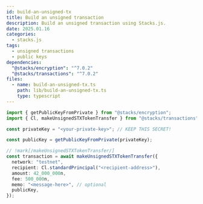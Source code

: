 ```yaml
---
id: build-an-unsigned-tx
title: Build an unsigned transaction
description: Build an unsigned transaction using Stacks.js.
date: 2025.01.16
categories:
  - stacks.js
tags:
  - unsigned transactions
  - public keys
dependencies:
  "@stacks/encryption": "^7.0.2"
  "@stacks/transactions": "^7.0.2"
files:
  - name: build-an-unsigned-tx.ts
    path: lib/build-an-unsigned-tx.ts
    type: typescript
---
```


```typescript
import { getPublicKeyFromPrivate } from "@stacks/encryption";
import { Cl, makeUnsignedSTXTokenTransfer } from "@stacks/transactions";

const privateKey = "<your-private-key>"; // KEEP THIS SECRET!

const publicKey = getPublicKeyFromPrivate(privateKey);

// !mark[/makeUnsignedSTXTokenTransfer/]
const transaction = await makeUnsignedSTXTokenTransfer({
  network: "testnet",
  recipient: Cl.standardPrincipal("<recipient-address>"),
  amount: 42_000_000n,
  fee: 500_000n,
  memo: "<message-here>", // optional
  publicKey,
});
```